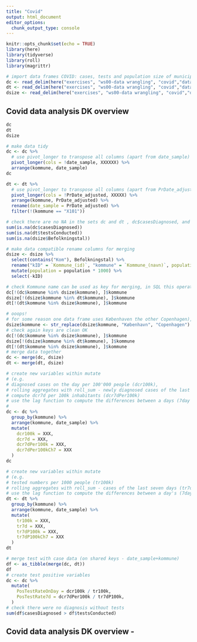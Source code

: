 ```yaml
---
title: "Covid"
output: html_document
editor_options: 
  chunk_output_type: console
---
```


```r
knitr::opts_chunk$set(echo = TRUE)
library(here)
library(tidyverse)
library(roll)
library(magrittr)

# import data frames COVID: cases, tests and population size of municipalities
dc <- read_delim(here("exercises", "ws00-data wrangling", "covid","data", "Municipality_cases_time_series.csv"), ";", escape_double = FALSE, trim_ws = TRUE)
dt <- read_delim(here("exercises", "ws00-data wrangling", "covid","data", "Municipality_tested_persons_time_series.csv"), ";", escape_double = FALSE, trim_ws = TRUE)
dsize <- read_delim(here("exercises", "ws00-data wrangling", "covid","data", "Municipality_test_pos.csv"), ";", escape_double = FALSE, trim_ws = TRUE)
```
## Covid data analysis DK overview
```r
dc
dt
dsize
```

```r
# make data tidy
dc <- dc %>%
  # use pivot_longer to transpose all columns (apart from date_sample) to two columns ('kommune', 'casesDiagnosed') that hold the name of the kommune and the values of the number of diagnosed cases
  pivot_longer(cols = !date_sample, XXXXXX) %>%
  arrange(kommune, date_sample)
dc
```

```r
dt <- dt %>%
  # use pivot_longer to transpose all columns (apart from PrDate_adjusted) to two columns ('kommune','testsConducted') that hold the name of the kommune and the values of the number of conducted tests
  pivot_longer(cols = !PrDate_adjusted, XXXXX) %>%
  arrange(kommune, PrDate_adjusted) %>%
  rename(date_sample = PrDate_adjusted) %>%
  filter(!(kommune == "X101"))
```

```r
# check there are no NA in the sets dc and dt , dc$casesDiagnosed, and dt$testsConducted
sum(is.na(dc$casesDiagnosed))
sum(is.na(dt$testsConducted))
sum(is.na(dsize$Befolkningstal))
```

```r
# make data compatible rename columns for merging
dsize <- dsize %>%
  select(contains("Kom"), Befolkningstal) %>%
  rename("kID" = `Kommune_(id)`, "kommune" = `Kommune_(navn)`, population = Befolkningstal) %>%
  mutate(population = population * 1000) %>%
  select(-kID)
```

```r
# check Kommune name can be used as key for merging, in SQL this operation is referred to as a join
dc[!(dc$kommune %in% dsize$kommune), ]$kommune
dsize[!(dsize$kommune %in% dt$kommune), ]$kommune
dt[!(dt$kommune %in% dsize$kommune), ]$kommune
```

```r
# ooops!
# for some reason one data frame uses Københaven the other Copenhagen), - use str_replace to change "København", "Copenhagen"
dsize$kommune <- str_replace(dsize$kommune, "København", "Copenhagen")
# check again keys are clean OK 
dc[!(dc$kommune %in% dsize$kommune), ]$kommune
dsize[!(dsize$kommune %in% dt$kommune), ]$kommune
dt[!(dt$kommune %in% dsize$kommune), ]$kommune
# merge data together
dc <- merge(dc, dsize)
dt <- merge(dt, dsize)
```

```r
# create new variables within mutate
# (e.g. 
# diagnosed cases on the day per 100'000 people (dcr100k),
# rolling aggregates with roll_sum - newly diagnosed cases of the last seven days (dcr7d),
# compute dcr7d per 100k inhabitants (dcr7dPer100k)
# use the lag function to compute the differences between a days (7day sum) value and the one from 7 days ago (dcr7dPer100kCh7)
#
dc <- dc %>%
  group_by(kommune) %>%
  arrange(kommune, date_sample) %>%
  mutate(
    dcr100k = XXX,
    dcr7d = XXX,
    dcr7dPer100k = XXX,
    dcr7dPer100kCh7 = XXX
  )
dc
```

```r
# create new variables within mutate
# (e.g. 
# tested numbers per 1000 people (tr100k)
# rolling aggregates with roll_sum - cases of the last seven days (tr7d) - and per 100k inhabitants (tr7dP100k)
# use the lag function to compute the differences between a day's (7day sum) value and the one from 7 days ago (tr7dP100kCh7)
dt <- dt %>%
  group_by(kommune) %>%
  arrange(kommune, date_sample) %>%
  mutate(
    tr100k = XXX,
    tr7d = XXX,
    tr7dP100k = XXX,
    tr7dP100kCh7 = XXX
  )
dt
```

```r
# merge test with case data (on shared keys - date_sample+kommune)
df <- as_tibble(merge(dc, dt))
df
# create test positive variables
dc <- dc %>%
  mutate(
    PosTestRateOnDay = dcr100k / tr100k,
    PosTestRate7d = dcr7dPer100k / tr7dP100k,
  )
# check there were no diagnosis without tests
sum(df$casesDiagnosed > df$testsConducted)
```

## Covid data analysis DK overview - 